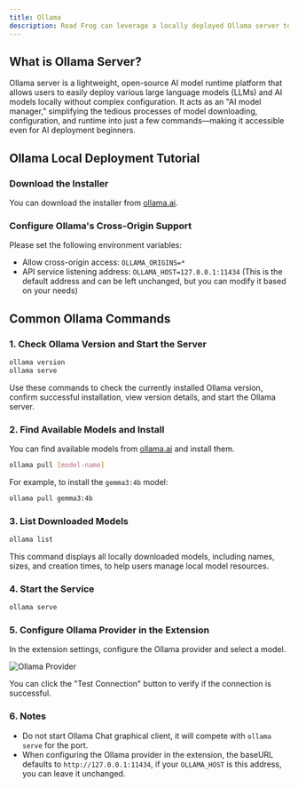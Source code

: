 ```yaml
---
title: Ollama
description: Read Frog can leverage a locally deployed Ollama server to achieve offline AI translation capabilities
---
```


## What is Ollama Server?

Ollama server is a lightweight, open-source AI model runtime platform that allows users to easily deploy various large language models (LLMs) and AI models locally without complex configuration. It acts as an "AI model manager," simplifying the tedious processes of model downloading, configuration, and runtime into just a few commands—making it accessible even for AI deployment beginners.

## Ollama Local Deployment Tutorial

### Download the Installer

You can download the installer from [ollama.ai](https://ollama.ai/).

### Configure Ollama's Cross-Origin Support

Please set the following environment variables:

- Allow cross-origin access: `OLLAMA_ORIGINS=*`
- API service listening address: `OLLAMA_HOST=127.0.0.1:11434` (This is the default address and can be left unchanged, but you can modify it based on your needs)

## Common Ollama Commands

### 1. Check Ollama Version and Start the Server

```bash
ollama version
ollama serve
```

Use these commands to check the currently installed Ollama version, confirm successful installation, view version details, and start the Ollama server.

### 2. Find Available Models and Install

You can find available models from [ollama.ai](https://ollama.ai/) and install them.

```bash
ollama pull [model-name]
```

For example, to install the `gemma3:4b` model:

```bash
ollama pull gemma3:4b
```

### 3. List Downloaded Models

```bash
ollama list
```

This command displays all locally downloaded models, including names, sizes, and creation times, to help users manage local model resources.

### 4. Start the Service

```bash
ollama serve
```

### 5. Configure Ollama Provider in the Extension

In the extension settings, configure the Ollama provider and select a model.

![Ollama Provider](/tutorial/providers/ollama/ollama.png)

You can click the "Test Connection" button to verify if the connection is successful.

### 6. Notes

- Do not start Ollama Chat graphical client, it will compete with `ollama serve` for the port.
- When configuring the Ollama provider in the extension, the baseURL defaults to `http://127.0.0.1:11434`, if your `OLLAMA_HOST` is this address, you can leave it unchanged.